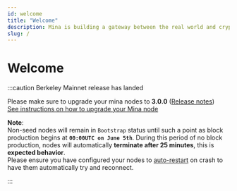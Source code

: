 ```yaml
---
id: welcome
title: "Welcome"
description: Mina is building a gateway between the real world and crypto — and the infrastructure for the secure, democratic future we all deserve.
slug: /
---
```



# Welcome

:::caution Berkeley Mainnet release has landed

Please make sure to upgrade your mina nodes to **3.0.0** ([Release notes](https://github.com/MinaProtocol/mina/releases/tag/3.0.0))  
[See instructions on how to upgrade your Mina node](/node-operators/requirements)

**Note**:  
Non-seed nodes will remain in `Bootstrap` status until such a point as block production begins at **`00:00UTC on June 5th`**. During this period of no block production, nodes will automatically **terminate after 25 minutes**, this is **expected behavior**.  
Please ensure you have configured your nodes to [auto-restart](/node-operators/requirements#node-auto-restart) on crash to have them automatically try and reconnect.

:::

<HomepageFeatures />
